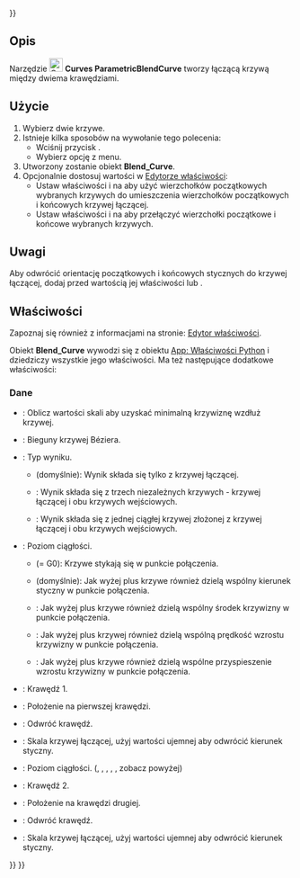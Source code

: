 <languages/>
{{UnfinishedDocu{{#translation:}}}}

{{Docnav
|[[Curves_Interpolate/pl|Interpolate]]
|[[Curves_ParametricComb/pl|ParametricComb]]
|[[Curves_Workbench/pl|środowisko pracy Krzywe]]
|IconL=Curves_Interpolate.svg
|IconR=Curves_ParametricComb.svg
|IconC=Curves_workbench_icon.svg
}}

{{GuiCommand/pl
|Name=Curves ParametricBlendCurve
|Name/pl=Krzywe: ParametricBlendCurve
|MenuLocation=Curves → Blend curve
|Workbenches=[[Curves_Workbench/pl|Krzywe]]
}}

<span id="Description"></span>
==Opis==

Narzędzie [[Image:Curves_ParametricBlendCurve.svg|24px]] '''Curves ParametricBlendCurve''' tworzy łączącą krzywą między dwiema krawędziami.

<span id="Usage"></span>
==Użycie==

<div class="mw-translate-fuzzy">
# Wybierz dwie krzywe.
# Istnieje kilka sposobów na wywołanie tego polecenia:
#* Wciśnij przycisk {{Button|[[Image:Curves_ParametricBlendCurve.svg|16px]] [[Curves_ParametricBlendCurve|Blend curve]]}}.
#* Wybierz opcję {{MenuCommand|Curves → [[Image:Curves_ParametricBlendCurve.svg|16px]] Blend curve}} z menu.
# Utworzony zostanie obiekt '''Blend_Curve'''.
# Opcjonalnie dostosuj wartości w [[Property_editor/pl|Edytorze właściwości]]:
#* Ustaw właściwości {{PropertyData|Parameter1}} i {{PropertyData|Parameter2}} na {{Value|0.0 mm}} aby użyć wierzchołków początkowych wybranych krzywych do umieszczenia wierzchołków początkowych i końcowych krzywej łączącej.
#* Ustaw właściwości {{PropertyData|Reverse1}} i {{PropertyData|Reverse2}} na {{True/pl}} aby przełączyć wierzchołki początkowe i końcowe wybranych krzywych.
</div>

<span id="Notes"></span>
==Uwagi==

<div class="mw-translate-fuzzy">
Aby odwrócić orientację początkowych i końcowych stycznych do krzywej łączącej, dodaj {{Value|-}} przed wartością jej właściwości {{PropertyData|Scale1}} lub {{PropertyData|Scale2}}.
</div>

<span id="Properties"></span>
==Właściwości==

Zapoznaj się również z informacjami na stronie: [[Property_editor/pl|Edytor właściwości]].

<div class="mw-translate-fuzzy">
Obiekt '''Blend_Curve''' wywodzi się z obiektu [[App_FeaturePython/pl|App: Właściwości Python]] i dziedziczy wszystkie jego właściwości. Ma też następujące dodatkowe właściwości:
</div>

<span id="Data"></span>
===Dane===

{{TitleProperty|Krzywa łącząca}}

* {{PropertyData|Auto Scale|Bool}}: Oblicz wartości skali aby uzyskać minimalną krzywiznę wzdłuż krzywej.
* {{PropertyData|CurvePts|VectorList}}: Bieguny krzywej Béziera.
* {{PropertyData|Output|Enumeration}}: Typ wyniku.
** {{Value|Single}} (domyślnie): Wynik składa się tylko z krzywej łączącej.
** {{Value|Wire}}: Wynik składa się z trzech niezależnych krzywych - krzywej łączącej i obu krzywych wejściowych.
** {{Value|Joined}}: Wynik składa się z jednej ciągłej krzywej złożonej z krzywej łączącej i obu krzywych wejściowych.

{{TitleProperty|Krawędź 1}}

* {{PropertyData|Continuity1|Enumeration}}: Poziom ciągłości.
** {{Value|C0}} (= G0): Krzywe stykają się w punkcie połączenia.
** {{Value|G1}} (domyślnie): Jak wyżej plus krzywe również dzielą wspólny kierunek styczny w punkcie połączenia.
** {{Value|G2}}: Jak wyżej plus krzywe również dzielą wspólny środek krzywizny w punkcie połączenia.
** {{Value|G3}}: Jak wyżej plus krzywej również dzielą wspólną prędkość wzrostu krzywizny w punkcie połączenia.
** {{Value|G4}}: Jak wyżej plus krzywe również dzielą wspólne przyspieszenie wzrostu krzywizny w punkcie połączenia.
* {{PropertyData|Edge1|LinkSub}}: Krawędź 1.
* {{PropertyData|Parameter1|Distance}}: Położenie na pierwszej krawędzi.
* {{PropertyData|Reverse1|Bool}}: Odwróć krawędź.
* {{PropertyData|Scale1|Bool}}: Skala krzywej łączącej, użyj wartości ujemnej aby odwrócić kierunek styczny.

{{TitleProperty|Krawędź 2}}

* {{PropertyData|Continuity2|Enumeration}}: Poziom ciągłości. ({{Value|C0}}, {{Value|G1}}, {{Value|G2}}, {{Value|G3}}, {{Value|G4}}, zobacz powyżej)
* {{PropertyData|Edge2|LinkSub}}: Krawędź 2.
* {{PropertyData|Parameter2|Distance}}: Położenie na krawędzi drugiej.
* {{PropertyData|Reverse2|Bool}}: Odwróć krawędź.
* {{PropertyData|Scale2|Bool}}: Skala krzywej łączącej, użyj wartości ujemnej aby odwrócić kierunek styczny.


{{Docnav
|[[Curves_Interpolate/pl|Interpolate]]
|[[Curves_ParametricComb/pl|ParametricComb]]
|[[Curves_Workbench/pl|środowisko pracy Krzywe]]
|IconL=Curves_Interpolate.svg
|IconR=Curves_ParametricComb.svg
|IconC=Curves_workbench_icon.svg
}}

{{Curves Tools navi{{#translation:}}}}
{{Userdocnavi{{#translation:}}}}